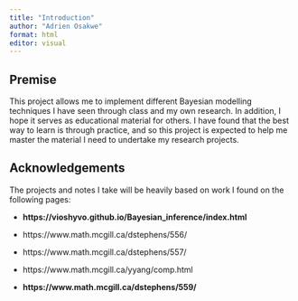---
title: "Introduction"
author: "Adrien Osakwe"
format: html
editor: visual
---

## Premise

This project allows me to implement different Bayesian modelling techniques I have seen through class and my own research. In addition, I hope it serves as educational material for others. I have found that the best way to learn is through practice, and so this project is expected to help me master the material I need to undertake my research projects.

## Acknowledgements

The projects and notes I take will be heavily based on work I found on the following pages:

-   **https://vioshyvo.github.io/Bayesian_inference/index.html**

-   https://www.math.mcgill.ca/dstephens/556/

-   https://www.math.mcgill.ca/dstephens/557/

-   https://www.math.mcgill.ca/yyang/comp.html

-   **https://www.math.mcgill.ca/dstephens/559/**
